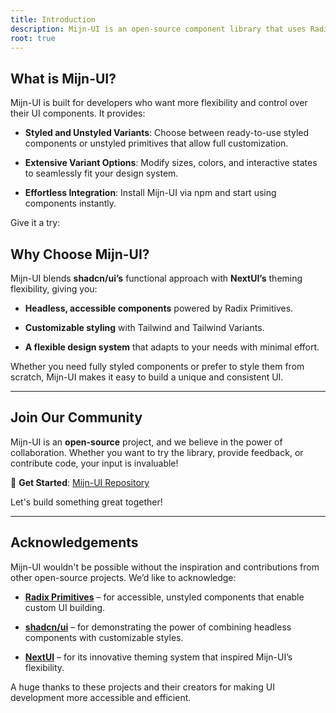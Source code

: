```yaml
---
title: Introduction
description: Mijn-UI is an open-source component library that uses Radix and Tailwind for styling.
root: true
---
```



## What is Mijn-UI?

Mijn-UI is built for developers who want more flexibility and control over their UI components. It provides:

- **Styled and Unstyled Variants**: Choose between ready-to-use styled components or unstyled primitives that allow full customization.
    
- **Extensive Variant Options**: Modify sizes, colors, and interactive states to seamlessly fit your design system.
    
- **Effortless Integration**: Install Mijn-UI via npm and start using components instantly.
    
Give it a try:

<KeyFeaturesPlayground />

## Why Choose Mijn-UI?

Mijn-UI blends **shadcn/ui’s** functional approach with **NextUI’s** theming flexibility, giving you:

- **Headless, accessible components** powered by Radix Primitives.
    
- **Customizable styling** with Tailwind and Tailwind Variants.
    
- **A flexible design system** that adapts to your needs with minimal effort.

Whether you need fully styled components or prefer to style them from scratch, Mijn-UI makes it easy to build a unique and consistent UI.

---

## Join Our Community

Mijn-UI is an **open-source** project, and we believe in the power of collaboration. Whether you want to try the library, provide feedback, or contribute code, your input is invaluable!

🚀 **Get Started**: [Mijn-UI Repository](https://github.com/mijn-ui/mijn-ui-react)

Let's build something great together!

---

## Acknowledgements

Mijn-UI wouldn't be possible without the inspiration and contributions from other open-source projects. We’d like to acknowledge:

- [**Radix Primitives**](https://www.radix-ui.com/primitives) – for accessible, unstyled components that enable custom UI building.
    
- [**shadcn/ui**](https://ui.shadcn.com/) – for demonstrating the power of combining headless components with customizable styles.
    
- [**NextUI**](https://nextui.org/) – for its innovative theming system that inspired Mijn-UI’s flexibility.
    
A huge thanks to these projects and their creators for making UI development more accessible and efficient.
